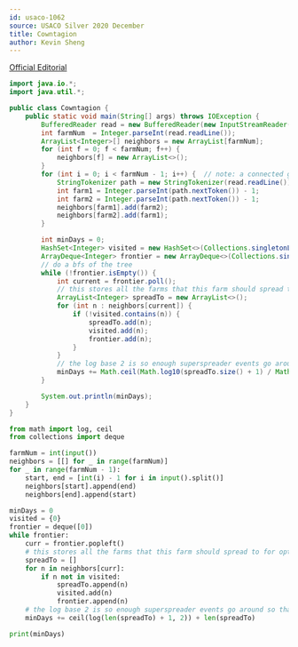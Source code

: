 ```yaml
---
id: usaco-1062
source: USACO Silver 2020 December
title: Cowntagion
author: Kevin Sheng
---
```


[Official Editorial](http://www.usaco.org/current/data/sol_prob1_silver_dec20.html)

<LanguageSection>

<JavaSection>

```java
import java.io.*;
import java.util.*;

public class Cowntagion {
    public static void main(String[] args) throws IOException {
        BufferedReader read = new BufferedReader(new InputStreamReader(System.in));
        int farmNum  = Integer.parseInt(read.readLine());
        ArrayList<Integer>[] neighbors = new ArrayList[farmNum];
        for (int f = 0; f < farmNum; f++) {
            neighbors[f] = new ArrayList<>();
        }
        for (int i = 0; i < farmNum - 1; i++) {  // note: a connected graph with n nodes and n - 1 edges is always a tree
            StringTokenizer path = new StringTokenizer(read.readLine());
            int farm1 = Integer.parseInt(path.nextToken()) - 1;
            int farm2 = Integer.parseInt(path.nextToken()) - 1;
            neighbors[farm1].add(farm2);
            neighbors[farm2].add(farm1);
        }

        int minDays = 0;
        HashSet<Integer> visited = new HashSet<>(Collections.singletonList(0));
        ArrayDeque<Integer> frontier = new ArrayDeque<>(Collections.singletonList(0));
        // do a bfs of the tree
        while (!frontier.isEmpty()) {
            int current = frontier.poll();
            // this stores all the farms that this farm should spread to for optimal spreading
            ArrayList<Integer> spreadTo = new ArrayList<>();
            for (int n : neighbors[current]) {
                if (!visited.contains(n)) {
                    spreadTo.add(n);
                    visited.add(n);
                    frontier.add(n);
                }
            }
            // the log base 2 is so enough superspreader events go around so that there are enough cows, and then we need to add the length of spreadTo so the cows can actually go to the other farms
            minDays += Math.ceil(Math.log10(spreadTo.size() + 1) / Math.log10(2)) + spreadTo.size();
        }

        System.out.println(minDays);
    }
}
```

</JavaSection>


<PySection>

```py
from math import log, ceil
from collections import deque

farmNum = int(input())
neighbors = [[] for _ in range(farmNum)]
for _ in range(farmNum - 1):
    start, end = [int(i) - 1 for i in input().split()]
    neighbors[start].append(end)
    neighbors[end].append(start)

minDays = 0
visited = {0}
frontier = deque([0])
while frontier:
    curr = frontier.popleft()
    # this stores all the farms that this farm should spread to for optimal spreading
    spreadTo = []
    for n in neighbors[curr]:
        if n not in visited:
            spreadTo.append(n)
            visited.add(n)
            frontier.append(n)
    # the log base 2 is so enough superspreader events go around so that there are enough cows, and then we need to add the length of spreadTo so the cows can actually go to the other farms
    minDays += ceil(log(len(spreadTo) + 1, 2)) + len(spreadTo)

print(minDays)
```

</PySection>

</LanguageSection>
